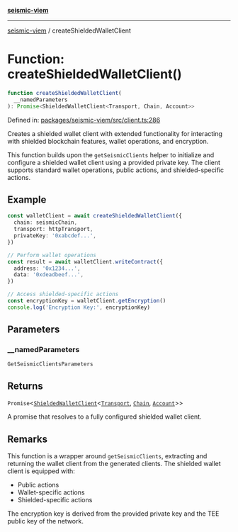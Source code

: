 [**seismic-viem**](/seismic-viem/README.mdx)

---

[seismic-viem](/seismic-viem/globals.mdx) / createShieldedWalletClient

# Function: createShieldedWalletClient()

```ts
function createShieldedWalletClient(
  __namedParameters
): Promise<ShieldedWalletClient<Transport, Chain, Account>>
```

Defined in: [packages/seismic-viem/src/client.ts:286](https://github.com/SeismicSystems/seismic-client/blob/fd3f57eb71a85bad7c1f28a6e6fc7d8fcbce7480/packages/seismic-viem/src/client.ts#L286)

Creates a shielded wallet client with extended functionality for interacting
with shielded blockchain features, wallet operations, and encryption.

This function builds upon the `getSeismicClients` helper to initialize and configure
a shielded wallet client using a provided private key. The client supports standard
wallet operations, public actions, and shielded-specific actions.

## Example

```typescript
const walletClient = await createShieldedWalletClient({
  chain: seismicChain,
  transport: httpTransport,
  privateKey: '0xabcdef...',
})

// Perform wallet operations
const result = await walletClient.writeContract({
  address: '0x1234...',
  data: '0xdeadbeef...',
})

// Access shielded-specific actions
const encryptionKey = walletClient.getEncryption()
console.log('Encryption Key:', encryptionKey)
```

## Parameters

### \_\_namedParameters

`GetSeismicClientsParameters`

## Returns

`Promise`\<[`ShieldedWalletClient`](/seismic-viem/type-aliases/ShieldedWalletClient.mdx)\<[`Transport`](https://github.com/wevm/viem), [`Chain`](https://github.com/wevm/viem), [`Account`](https://github.com/wevm/viem)\>\>

A promise that resolves
to a fully configured shielded wallet client.

## Remarks

This function is a wrapper around `getSeismicClients`, extracting and returning the wallet
client from the generated clients. The shielded wallet client is equipped with:

- Public actions
- Wallet-specific actions
- Shielded-specific actions

The encryption key is derived from the provided private key and the TEE public key of the network.
